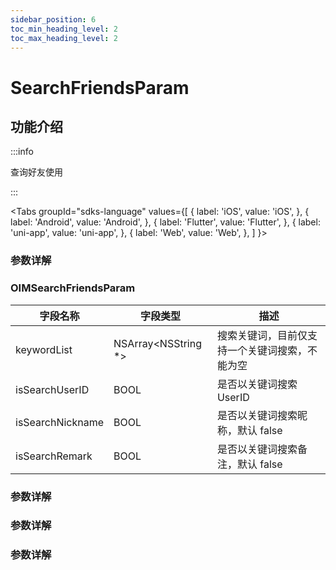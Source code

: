 ```yaml
---
sidebar_position: 6
toc_min_heading_level: 2
toc_max_heading_level: 2
---
```


# SearchFriendsParam

## 功能介绍

:::info

查询好友使用

:::

<Tabs
groupId="sdks-language"
values={[
{ label: 'iOS', value: 'iOS', },
{ label: 'Android', value: 'Android', },
{ label: 'Flutter', value: 'Flutter', },
{ label: 'uni-app', value: 'uni-app', },
{ label: 'Web', value: 'Web', },
]
}>

<TabItem value="Flutter">

### 参数详解

</TabItem>

<TabItem value="iOS">

### OIMSearchFriendsParam

| 字段名称         | 字段类型             | 描述                                           |
| ---------------- | -------------------- | ---------------------------------------------- |
| keywordList      | NSArray<NSString \*> | 搜索关键词，目前仅支持一个关键词搜索，不能为空 |
| isSearchUserID   | BOOL                 | 是否以关键词搜索 UserID                        |
| isSearchNickname | BOOL                 | 是否以关键词搜索昵称，默认 false               |
| isSearchRemark   | BOOL                 | 是否以关键词搜索备注，默认 false               |

</TabItem>

<TabItem value="Android">

### 参数详解

</TabItem>

<TabItem value="Web">

### 参数详解

</TabItem>

<TabItem value="uni-app">

### 参数详解

</TabItem>

</Tabs>
